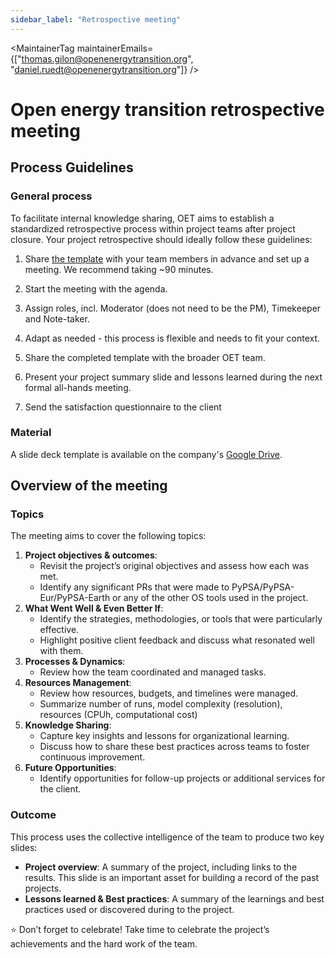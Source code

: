 ```yaml
---
sidebar_label: "Retrospective meeting"
---
```



<MaintainerTag maintainerEmails={["thomas.gilon@openenergytransition.org", "daniel.ruedt@openenergytransition.org"]} />

# Open energy transition retrospective meeting

## Process Guidelines

### General process
To facilitate internal knowledge sharing, OET aims to establish a standardized retrospective process within project teams after project closure. Your project retrospective should ideally follow these guidelines:

1. Share [the template](https://docs.google.com/presentation/d/1uq9vFDLqzjs5wcra-26k10tyrjaDSaR8-R4K3ITTe5Q) with your team members in advance and set up a meeting. We recommend taking ~90 minutes.

2. Start the meeting with the agenda.

3. Assign roles, incl. Moderator (does not need to be the PM), Timekeeper and Note-taker.

4. Adapt as needed - this process is flexible and needs to fit your context.

5. Share the completed template with the broader OET team.

6. Present your project summary slide and lessons learned during the next formal all-hands meeting.

7. Send the satisfaction questionnaire to the client


### Material

A slide deck template is available on the company's [Google Drive](https://docs.google.com/presentation/d/1uq9vFDLqzjs5wcra-26k10tyrjaDSaR8-R4K3ITTe5Q).

## Overview of the meeting

### Topics
The meeting aims to cover the following topics:

1. **Project objectives & outcomes**:
   * Revisit the project’s original objectives and assess how each was met.
   * Identify any significant PRs that were made to PyPSA/PyPSA-Eur/PyPSA-Earth or any of the other OS tools used in the project.
2. **What Went Well & Even Better If**:
   * Identify the strategies, methodologies, or tools that were particularly effective.
   * Highlight positive client feedback and discuss what resonated well with them.
3. **Processes & Dynamics**:
   * Review how the team coordinated and managed tasks.
4. **Resources Management**:
   * Review how resources, budgets, and timelines were managed.
   * Summarize number of runs, model complexity (resolution), resources (CPUh, computational cost)
5. **Knowledge Sharing**:
   * Capture key insights and lessons for organizational learning.
   * Discuss how to share these best practices across teams to foster continuous improvement.
6. **Future Opportunities**:
   * Identify opportunities for follow-up projects or additional services for the client.

### Outcome

This process uses the collective intelligence of the team to produce two key slides:
* **Project overview**: A summary of the project, including links to the results. This slide is an important asset for building a record of the past projects.
* **Lessons learned & Best practices**: A summary of the learnings and best practices used or discovered during to the project.

⭐ Don’t forget to celebrate! Take time to celebrate the project’s achievements and the hard work of the team.

